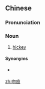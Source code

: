 ==Chinese==
{{zh-forms}}

===Pronunciation===
{{zh-pron
|m=wěnhén
|c=man5 han4
|cat=n
}}

===Noun===
{{zh-noun}}

# [[hickey]]

====Synonyms====
* {{qualifier|slang}} {{zh-l|草莓}}

[[zh:吻痕]]